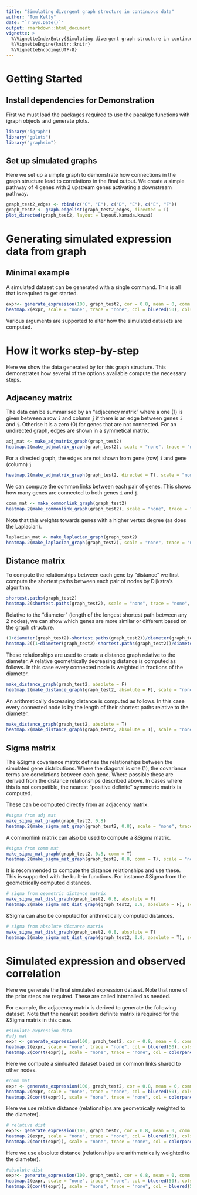 ```yaml
---
title: "Simulating divergent graph structure in continuous data"
author: "Tom Kelly"
date: "`r Sys.Date()`"
output: rmarkdown::html_document
vignette: >
  %\VignetteIndexEntry{Simulating divergent graph structure in continuous data}
  %\VignetteEngine{knitr::knitr}
  %\VignetteEncoding{UTF-8}
---
```


# Getting Started

## Install dependencies for Demonstration

First we must load the packages required to use the pacakge functions with igraph objects and generate plots.

```r
library("igraph")
library("gplots")
library("graphsim")
```

## Set up simulated graphs

Here we set up a simple graph to demonstrate how connections in the graph structure lead to correlations in the final output. We create a simple pathway of 4 genes with 2 upstream genes activating a downstream pathway.


```r
graph_test2_edges <- rbind(c("C", "E"), c("D", "E"), c("E", "F"))
graph_test2 <- graph.edgelist(graph_test2_edges, directed = T)
plot_directed(graph_test2, layout = layout.kamada.kawai)
```

# Generating  simulated expression data from graph

## Minimal example 

A simulated dataset can be generated with a single command. This is all that is required to get started.

```r
expr<- generate_expression(100, graph_test2, cor = 0.8, mean = 0, comm = F, dist = T, absolute = F)
heatmap.2(expr, scale = "none", trace = "none", col = bluered(50), colsep = 1:4, rowsep = 1:4)
```

Various arguments are supported to alter how the simulated datasets are computed. 

# How it works step-by-step

Here we show the data generated by for this graph structure. This demonstrates how several of the options available compute the necessary steps.

## Adjacency matrix

The data can be summarised by an "adjacency matrix" where a one (1) is given between a row `i` and column `j` if there is an edge between genes `i` and `j`. Otherise it is a zero (0) for genes that are not connected. For an undirected graph, edges are shown in a symmetical matrix.

```r
adj_mat <- make_adjmatrix_graph(graph_test2)
heatmap.2(make_adjmatrix_graph(graph_test2), scale = "none", trace = "none", col = colorpanel(3, "grey75", "white", "blue"), colsep = 1:4, rowsep = 1:4)
```

For a directed graph, the edges are not shown from gene (row) `i` and gene (column) `j` 

```r
heatmap.2(make_adjmatrix_graph(graph_test2, directed = T), scale = "none", trace = "none", col = colorpanel(3, "grey75", "white", "blue"), colsep = 1:4, rowsep = 1:4)
```

We can compute the common links between each pair of genes. This shows how many genes are connected to both genes `i` and `j`.

```r
comm_mat <- make_commonlink_graph(graph_test2)
heatmap.2(make_commonlink_graph(graph_test2), scale = "none", trace = "none", col = colorpanel(50, "grey75", "red"), colsep = 1:4, rowsep = 1:4)
```

Note that this weights towards genes with a higher vertex degree (as does the Laplacian).

```r
laplacian_mat <- make_laplacian_graph(graph_test2)
heatmap.2(make_laplacian_graph(graph_test2), scale = "none", trace = "none", col = bluered(50), colsep = 1:4, rowsep = 1:4)
```

## Distance matrix

To compute the relationships between each gene by "distance" we first compute the shortest paths between each pair of nodes by Dijkstra's algorithm. 

```r
shortest.paths(graph_test2)
heatmap.2(shortest.paths(graph_test2), scale = "none", trace = "none", col = colorpanel(50, "grey75", "red"), colsep = 1:4, rowsep = 1:4)
```
Relative to the "diameter" (length of the longest shortest path between any 2 nodes), we can show which genes are more similar or different based on the graph structure.

```r
(1+diameter(graph_test2)-shortest.paths(graph_test2))/diameter(graph_test2)
heatmap.2((1+diameter(graph_test2)-shortest.paths(graph_test2))/diameter(graph_test2), scale = "none", trace = "none", col = colorpanel(50, "grey75", "red"), colsep = 1:4, rowsep = 1:4)
```

These relationships are used to create a distance graph relative to the diameter. A relative geometrically decreasing distance is computed as follows. In this case every connected node is weighted in fractions of the diameter.

```r
make_distance_graph(graph_test2, absolute = F)
heatmap.2(make_distance_graph(graph_test2, absolute = F), scale = "none", trace = "none", col = colorpanel(50, "grey75", "red"), colsep = 1:4, rowsep = 1:4)
```

An arithmetically decreasing distance is computed as follows. In this case every connected node is by the length of their shortest paths relative to the diameter.


```r
make_distance_graph(graph_test2, absolute = T)
heatmap.2(make_distance_graph(graph_test2, absolute = T), scale = "none", trace = "none", col = colorpanel(50, "grey75", "red"), colsep = 1:4, rowsep = 1:4)
```

## Sigma matrix

The &Sigma covariance matrix defines the relationships between the simulated gene distributions. Where the diagonal is one (1), the covariance terms are correlations between each gene. Where possible these are derived from the distance relationships described above. In cases where this is not compatible, the nearest "positive definite" symmetric matrix is computed.

These can be computed directly from an adjacency matrix.

```r
#sigma from adj mat
make_sigma_mat_graph(graph_test2, 0.8)
heatmap.2(make_sigma_mat_graph(graph_test2, 0.8), scale = "none", trace = "none", col = colorpanel(50, "grey75", "red"), colsep = 1:4, rowsep = 1:4)
```

A commonlink matrix can also be used to compute a &Sigma matrix.

```r
#sigma from comm mat
make_sigma_mat_graph(graph_test2, 0.8, comm = T)
heatmap.2(make_sigma_mat_graph(graph_test2, 0.8, comm = T), scale = "none", trace = "none", col = colorpanel(50, "grey75", "red"), colsep = 1:4, rowsep = 1:4)
```

It is recommended to compute the distance relationships and use these. This is supported with the built-in functions. For instance &Sigma from the geometrically computed distances.


```r
# sigma from geometric distance matrix
make_sigma_mat_dist_graph(graph_test2, 0.8, absolute = F)
heatmap.2(make_sigma_mat_dist_graph(graph_test2, 0.8, absolute = F), scale = "none", trace = "none", col = colorpanel(50, "grey75", "red"), colsep = 1:4, rowsep = 1:4)
```

&Sigma can also be computed for arithmetically computed distances.

```r
# sigma from absolute distance matrix
make_sigma_mat_dist_graph(graph_test2, 0.8, absolute = T)
heatmap.2(make_sigma_mat_dist_graph(graph_test2, 0.8, absolute = T), scale = "none", trace = "none", col = colorpanel(50, "grey75", "red"), colsep = 1:4, rowsep = 1:4)
```

# Simulated expression and observed correlation

Here we generate the final simulated expression dataset. Note that none of the prior steps are required. These are called internalled as needed.

For example, the adjacency matrix is derived to generate the following dataset. Note that the nearest positive definite matrix is required for the &Sigma matrix in this case.


```r
#simulate expression data
#adj mat
expr <- generate_expression(100, graph_test2, cor = 0.8, mean = 0, comm = F) # unable to generate from adj mat ## fixed with positive definite correction
heatmap.2(expr, scale = "none", trace = "none", col = bluered(50), colsep = 1:4, rowsep = 1:4)
heatmap.2(cor(t(expr)), scale = "none", trace = "none", col = colorpanel(50, "grey75", "red"), colsep = 1:4, rowsep = 1:4)
```

Here we compute a simluated dataset based on common links shared to other nodes.

```r
#comm mat
expr <- generate_expression(100, graph_test2, cor = 0.8, mean = 0, comm =T) #expression from comm mat
heatmap.2(expr, scale = "none", trace = "none", col = bluered(50), colsep = 1:4, rowsep = 1:4)
heatmap.2(cor(t(expr)), scale = "none", trace = "none", col = colorpanel(50, "grey75", "red"), colsep = 1:4, rowsep = 1:4)
```

Here we use relative distance (relationships are geometrically weighted to the diameter).

```r
# relative dist
expr<- generate_expression(100, graph_test2, cor = 0.8, mean = 0, comm = F, dist = T, absolute = F)
heatmap.2(expr, scale = "none", trace = "none", col = bluered(50), colsep = 1:4, rowsep = 1:4)
heatmap.2(cor(t(expr)), scale = "none", trace = "none", col = colorpanel(50, "grey75", "red"), colsep = 1:4, rowsep = 1:4)
```

Here we use absolute distance (relationships are arithmetrically weighted to the diameter).

```r
#absolute dist
expr<- generate_expression(100, graph_test2, cor = 0.8, mean = 0, comm = F, dist = T, absolute = T) # unable to generate from adj mat ## fixed PD
heatmap.2(expr, scale = "none", trace = "none", col = bluered(50), colsep = 1:4, rowsep = 1:4)
heatmap.2(cor(t(expr)), scale = "none", trace = "none", col = bluered(50), colsep = 1:4, rowsep = 1:4)
```
